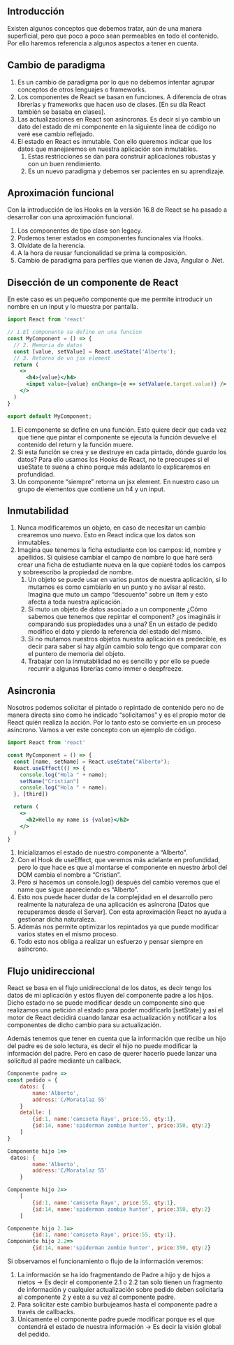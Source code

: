 **Introducción**
---

Existen algunos conceptos que debemos tratar, aún de una manera superficial, pero que poco a poco sean permeables en todo el contenido. Por ello haremos referencia a algunos aspectos a tener en cuenta.

**Cambio de paradigma**
---

1. Es un cambio de paradigma por lo que no debemos intentar agrupar conceptos de otros lenguajes o frameworks.
2. Los componentes de React se basan en funciones. A diferencia de otras librerías y frameworks que hacen uso de clases. [En su día React también se basaba en clases].
3. Las actualizaciones en React son asíncronas. Es decir si yo cambio un dato del estado de mi componente en la siguiente línea de código no veré ese cambio reflejado.
4. El estado en React es inmutable. Con ello queremos indicar que los datos que manejaremos en nuestra aplicación son inmutables.
    1. Estas restricciones se dan para construir aplicaciones robustas y con un buen rendimiento.
    2. Es un nuevo paradigma y debemos ser pacientes en su aprendizaje.

**Aproximación funcional**
---

Con la introducción de los Hooks en la versión 16.8 de React se ha pasado a desarrollar con una aproximación funcional.

1. Los componentes de tipo clase son legacy.
2. Podemos tener estados en componentes funcionales vía Hooks.
3. Olvídate de la herencia.
4. A la hora de reusar funcionalidad se prima la composición.
5. Cambio de paradigma para perfiles que vienen de Java, Angular o .Net.

**Disección de un componente de React**
---

En este caso es un pequeño componente que me permite introducir un nombre en un input y lo muestra por pantalla.

```jsx
import React from 'react'

// 1.El componente se define en una funcion
const MyComponent = () => {
  // 2. Memoria de datos
  const [value, setValue] = React.useState('Alberto');
  // 3. Retorno de un jsx element
  return (
    <>
      <h4>{value}</h4>
      <input value={value} onChange={e => setValue(e.target.value)} />
    </>
  )
}

export default MyComponent;
```

1. El componente se define en una función. Esto quiere decir que cada vez que tiene que pintar el componente se ejecuta la función devuelve el contenido del return y la función muere.
2. Si esta función se crea y se destruye en cada pintado, dónde guardo los datos? Para ello usamos los Hooks de React, no te preocupes si el useState te suena a chino porque más adelante lo explicaremos en profundidad.
3. Un componente “siempre” retorna un jsx element.  En nuestro caso un grupo de elementos que contiene un h4 y un input. 

**Inmutabilidad**
---

1. Nunca modificaremos un objeto, en caso de necesitar un cambio crearemos uno nuevo. Esto en React indica que los datos son inmutables.
2. Imagina que tenemos la ficha estudiante con los campos: id, nombre y apellidos. Si quisiese cambiar el campo de nombre lo que haré será crear una ficha de estudiante nueva en la que copiaré todos los campos y sobreescribo la propiedad de nombre. 
    1. Un objeto se puede usar en varios puntos de nuestra aplicación, si lo mutamos es como cambiarlo en un punto y no  avisar al resto. Imagina que muto un campo “descuento” sobre un item y esto afecta a toda nuestra aplicación.
    2. Si muto un objeto de datos asociado a un componente ¿Cómo sabemos que tenemos que repintar el component? ¿os imagináis ir comparando sus propiedades una a una? En un estado de pedido modifico el dato y pierdo la referencia del estado del mismo.
    3. Si no mutamos nuestros objetos nuestra aplicación es predecible, es decir para saber si hay algún cambio solo tengo que comparar con el puntero de memoria del objeto.
    4. Trabajar con la inmutabilidad no es sencillo y por ello se puede recurrir a algunas librerías como immer o deepfreeze.

**Asincronia**
---

Nosotros podemos solicitar el pintado o repintado de contenido pero no de manera directa sino como he indicado “solicitamos” y es el propio motor de React quién realiza la acción. Por lo tanto esto se convierte en un proceso asíncrono. Vamos a ver este concepto con un ejemplo de código.

```jsx
import React from 'react'

const MyComponent = () => {
  const [name, setName] = React.useState("Alberto");
  React.useEffect(() => {
    console.log("Hola " + name);
    setName("Cristian")
    console.log("Hola " + name);
  }, [third])

  return (
    <>
      <h2>Hello my name is {value}</h2>
    </>
  )
}
```

1. Inicializamos el estado de nuestro componente a “Alberto”.
2. Con el Hook de useEffect, que veremos más adelante en profundidad, pero lo que hace es que al montarse el componente en nuestro árbol del DOM cambia el nombre a “Cristian”.
3. Pero si hacemos un console.log() después del cambio veremos que el name que sigue apareciendo es “Alberto”.
4. Esto nos puede hacer dudar de la complejidad en el desarrollo pero realmente la naturaleza de una aplicación es asíncrona [Datos que recuperamos desde el Server]. Con esta aproximación React no ayuda a gestionar dicha naturaleza.
5. Además nos permite optimizar los repintados ya que puede modificar varios states en el mismo proceso.
6. Todo esto nos obliga a realizar un esfuerzo y pensar siempre en asíncrono.

**Flujo unidireccional**
---

React se basa en el flujo unidireccional de los datos, es decir tengo los datos de mi aplicación y estos fluyen del componente padre a los hijos. Dicho estado no se puede modificar desde un componente sino que realizamos una petición al estado para poder modificarlo [setState] y así el motor de React decidirá cuando lanzar esa actualización y notificar a los componentes de dicho cambio para su actualización.

Además tenemos que tener en cuenta que la información que recibe un hijo del padre es de solo lectura, es decir el hijo no puede modificar la información del padre. Pero en caso de querer hacerlo puede lanzar una solicitud al padre mediante un callback.

```jsx
Componente padre =>
const pedido = {
	datos: {
		name:'Alberto',
		address:'C/Moratalaz 55'
	}
	detalle: [
		{id:1, name:'camiseta Rayo', price:55, qty:1},
		{id:14, name:'spiderman zombie hunter', price:350, qty:2}
	]
}

Componente hijo 1=> 
 datos: {
		name:'Alberto',
		address:'C/Moratalaz 55'
	}

Componente hijo 2=> 
	[
		{id:1, name:'camiseta Rayo', price:55, qty:1},
		{id:14, name:'spiderman zombie hunter', price:350, qty:2}
	]

Componente hijo 2.1=> 
		{id:1, name:'camiseta Rayo', price:55, qty:1},
Componente hijo 2.2=> 
		{id:14, name:'spiderman zombie hunter', price:350, qty:2}
```

Si observamos el funcionamiento o flujo de la información veremos:

1. La información se ha ido fragmentando de Padre a hijo y de hijos a nietos → Es decir el componente 2.1 o 2.2 tan solo tienen un fragmento de información y cualquier actualización sobre pedido deben solicitarla al componente 2 y este a su vez al componente padre.
2. Para solicitar este cambio burbujeamos hasta el componente padre a través de callbacks.
3. Únicamente el componente padre puede modificar porque es el que contendrá el estado de nuestra información → Es decir la visión global del pedido.